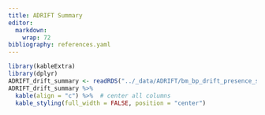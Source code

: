 ```yaml
---
title: ADRIFT Summary
editor: 
  markdown: 
    wrap: 72
bibliography: references.yaml
---
```


```r
library(kableExtra)
library(dplyr)
ADRIFT_drift_summary <- readRDS("../_data/ADRIFT/bm_bp_drift_presence_summary.rds")
ADRIFT_drift_summary %>%
  kable(align = "c") %>%  # center all columns
  kable_styling(full_width = FALSE, position = "center")
```
